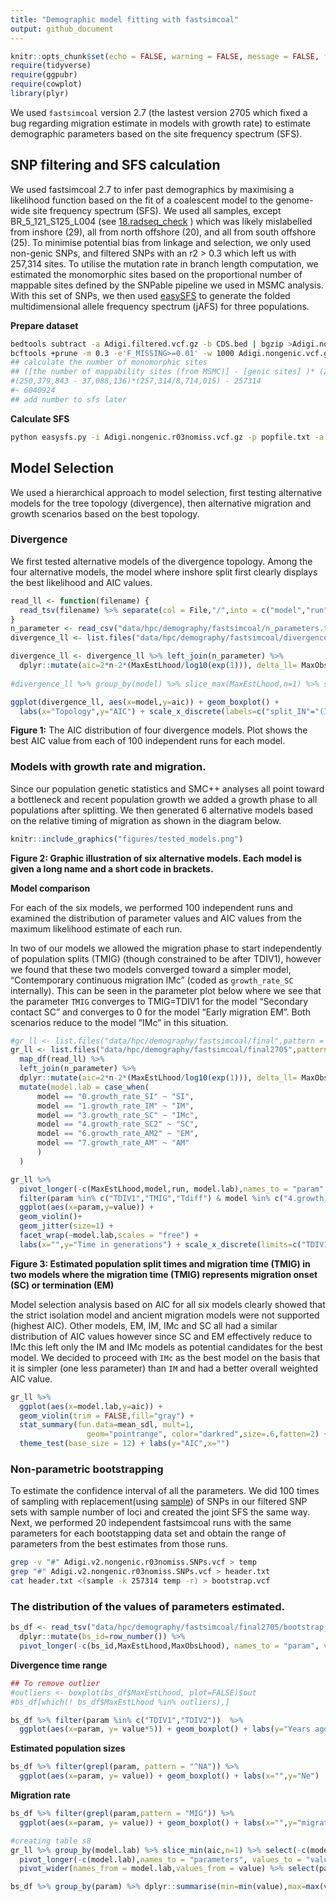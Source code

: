 ```yaml
---
title: "Demographic model fitting with fastsimcoal"
output: github_document
---
```


```r
knitr::opts_chunk$set(echo = FALSE, warning = FALSE, message = FALSE, fig.retina = 2)
require(tidyverse)
require(ggpubr)
require(cowplot)
library(plyr)
```

We used `fastsimcoal` version 2.7 (the lastest version 2705 which fixed a bug regarding migration estimate in models with growth rate) to estimate demographic parameters based on the site frequency spectrum (SFS). 

## SNP filtering and SFS calculation
We used fastsimcoal 2.7 to infer past demographics by maximising a likelihood function based on the fit of a coalescent model to the genome-wide site frequency spectrum (SFS). We used all samples, except BR_5_121_S125_L004 (see [18.radseq_check](18.radseq_check.md) ) which was likely mislabelled from inshore (29), all from north offshore (20), and all from south offshore (25). To minimise potential bias from linkage and selection, we only used non-genic SNPs, and filtered SNPs with an r2 > 0.3 which left us with 257,314 sites. To utilise the mutation rate in branch length computation, we estimated the monomorphic sites based on the proportional number of mappable sites defined by the SNPable pipeline we used in MSMC analysis. With this set of SNPs, we  then used [easySFS](https://github.com/isaacovercast/easySFS) to generate the folded multidimensional allele frequency spectrum (jAFS) for three populations. 

**Prepare dataset**
```bash
bedtools subtract -a Adigi.filtered.vcf.gz -b CDS.bed | bgzip >Adigi.nongenic.vcf.gz
bcftools +prune -m 0.3 -e'F_MISSING>=0.01' -w 1000 Adigi.nongenic.vcf.gz -o Adigi.nongenic.r03nomiss.vcf.gz
## calculate the number of monomorphic sites
## ([the number of mappability sites (from MSMC)] - [genic sites] )* (257,314/8,714,015) - SNPs
#(250,379,843 - 37,088,136)*(257,314/8,714,015) - 257314
#~ 6040924
## add number to sfs later
```

**Calculate SFS**
```bash
python easysfs.py -i Adigi.nongenic.r03nomiss.vcf.gz -p popfile.txt -a --GQ 20 --dtype int -o sfs --proj=58,40,52
```
## Model Selection

We used a hierarchical approach to model selection, first testing alternative models for the tree topology (divergence), then alternative migration and growth scenarios based on the best topology.

### Divergence
We first tested alternative models of the divergence topology. Among the four alternative models, the model where inshore split first clearly displays the best likelihood and AIC values.

```r
read_ll <- function(filename) {
  read_tsv(filename) %>% separate(col = File,"/",into = c("model","run"))
}
n_parameter <- read_csv("data/hpc/demography/fastsimcoal/n_parameters.txt", col_names = c("model","n"))
divergence_ll <- list.files("data/hpc/demography/fastsimcoal/divergence",pattern = ".*\\.param",full.names = T) %>% map_df(read_ll)

divergence_ll <- divergence_ll %>% left_join(n_parameter) %>% 
  dplyr::mutate(aic=2*n-2*(MaxEstLhood/log10(exp(1))), delta_ll= MaxObsLhood-MaxEstLhood) 
  
#divergence_ll %>% group_by(model) %>% slice_max(MaxEstLhood,n=1) %>% select(model, run, n, MaxEstLhood, aic) %>% knitr::kable()

ggplot(divergence_ll, aes(x=model,y=aic)) + geom_boxplot() +
  labs(x="Topology",y="AIC") + scale_x_discrete(labels=c("split_IN"="(IN,(NO,SO))","split_NO"="(NO,(IN,SO))","split_poly"="(IN,NO,SO)","split_SO"="(SO,(NO,IN))"))
```

**Figure 1:** The AIC distribution of four divergence models. Plot shows the best AIC value from each of 100 independent runs for each model.

### Models with growth rate and migration.

Since our population genetic statistics and SMC++ analyses all point toward a bottleneck and recent population growth we added a growth phase to all populations after splitting. We then generated 6 alternative models based on the relative timing of migration as shown in the diagram below. 

```r
knitr::include_graphics("figures/tested_models.png")
```

**Figure 2: Graphic illustration of six alternative models.  Each model is given a long name and a short code in brackets. **
 
**Model comparison**

For each of the six models, we performed 100 independent runs and examined the distribution of parameter values and AIC values from the maximum likelihood estimate of each run. 

In two of our models we allowed the migration phase to start independently of population splits (TMIG) (though constrained to be after TDIV1), however we found that these two models converged toward a simpler model, "Contemporary continuous migration IMc" (coded as `growth_rate_SC` internally). This can be seen in the parameter plot below where we see that the parameter `TMIG` converges to TMIG=TDIV1 for the model "Secondary contact SC" and converges to 0 for the model "Early migration EM".  Both scenarios reduce to the model "IMc" in this situation. 

```r
#gr_ll <- list.files("data/hpc/demography/fastsimcoal/final",pattern = ".*fixed\\.param",full.names = T) %>% 
gr_ll <- list.files("data/hpc/demography/fastsimcoal/final2705",pattern = ".*\\.param",full.names = T) %>%
  map_df(read_ll) %>% 
  left_join(n_parameter) %>% 
  dplyr::mutate(aic=2*n-2*(MaxEstLhood/log10(exp(1))), delta_ll= MaxObsLhood-MaxEstLhood,Tdiff=TDIV1-TMIG) %>% 
  mutate(model.lab = case_when(
      model == "0.growth_rate_SI" ~ "SI",
      model == "1.growth_rate_IM" ~ "IM",
      model == "3.growth_rate_SC" ~ "IMc",
      model == "4.growth_rate_SC2" ~ "SC",
      model == "6.growth_rate_AM2" ~ "EM",
      model == "7.growth_rate_AM" ~ "AM"
      )
  )

gr_ll %>% 
  pivot_longer(-c(MaxEstLhood,model,run, model.lab),names_to = "param",values_to = "value") %>% 
  filter(param %in% c("TDIV1","TMIG","Tdiff") & model %in% c("4.growth_rate_SC2","6.growth_rate_AM2")) %>% 
  ggplot(aes(x=param,y=value)) +
  geom_violin()+
  geom_jitter(size=1) + 
  facet_wrap(~model.lab,scales = "free") +
  labs(x="",y="Time in generations") + scale_x_discrete(limits=c("TDIV1","TMIG","Tdiff"),labels=c("Tdiff"="TDIV1-TMIG"))
```

**Figure 3: Estimated population split times and migration time (TMIG) in two models where the migration time (TMIG) represents migration onset (SC) or termination (EM)**


Model selection analysis based on AIC for all six models clearly showed that the strict isolation model and ancient migration models were not supported (highest AIC).  Other models, EM, IM, IMc and SC all had a similar distribution of AIC values however since SC and EM effectively reduce to IMc this left only the IM and IMc models as potential candidates for the best model. We decided to proceed with `IMc` as the best model on the basis that it is simpler (one less parameter) than `IM` and had a better overall weighted AIC value. 


```r
gr_ll %>% 
  ggplot(aes(x=model.lab,y=aic)) + 
  geom_violin(trim = FALSE,fill="gray") + 
  stat_summary(fun.data=mean_sdl, mult=1, 
                 geom="pointrange", color="darkred",size=.6,fatten=2) +
  theme_test(base_size = 12) + labs(y="AIC",x="")

```

<!--

#### Eventually, I used non-parametric bootstrapping, thus comment out this section

To obtain confidence intervals for the parameters in `IMc` we used a parametric bootstrapping approach. For this, we simulated 100 datasets by modifying the FREQ to DNA in parameter estimate file (`3.growth_rate_SC_maxL.par`) which maximise the likelihood. simulate 257,314 DNA fragments with size of 24bp.

```bash
fsc27 -i 3.growth_rate_SC_boot.par -n100 -j -m -s0 -x -I --foldedSFS -q -c12 -B12
```
Then we perform 20 independent runs for each of the bootstrap data using the same parameters for real data

```bash
fsc27 -t 3.growth_rate_SC_boot.tpl -e 3.growth_rate_SC_boot.est -n200000 -m -M -L50 -C2 -c16 -B16 -q
```
-->

### Non-parametric bootstrapping
To estimate the confidence interval of all the parameters. We did 100 times of sampling with replacement(using [sample](https://github.com/alexpreynolds/sample)) of SNPs in our filtered SNP sets with sample number of loci and created the joint SFS the same way. Next, we performed 20 independent fastsimcoal runs with the same parameters for each bootstapping data set and obtain the range of parameters from the best estimates from those runs.

```bash
grep -v "#" Adigi.v2.nongenic.r03nomiss.SNPs.vcf > temp
grep "#" Adigi.v2.nongenic.r03nomiss.SNPs.vcf > header.txt
cat header.txt <(sample -k 257314 temp -r) > bootstrap.vcf
```

### The distribution of the values of parameters estimated.

```r
bs_df <- read_tsv("data/hpc/demography/fastsimcoal/final2705/bootstrap_params.txt") %>% filter(TDIV1<9000)%>%
  dplyr::mutate(bs_id=row_number()) %>% 
  pivot_longer(-c(bs_id,MaxEstLhood,MaxObsLhood), names_to = "param", values_to = "value")
```

**Divergence time range**

```r
## To remove outlier
#outliers <- boxplot(bs_df$MaxEstLhood, plot=FALSE)$out
#bs_df[which(! bs_df$MaxEstLhood %in% outliers),]

bs_df %>% filter(param %in% c("TDIV1","TDIV2"))  %>% 
  ggplot(aes(x=param, y= value*5)) + geom_boxplot() + labs(y="Years ago",x="")

```

**Estimated population sizes**

```r
bs_df %>% filter(grepl(param, pattern = "^NA")) %>% 
  ggplot(aes(x=param, y= value)) + geom_boxplot() + labs(x="",y="Ne")
```

**Migration rate**

```r
bs_df %>% filter(grepl(param,pattern = "MIG")) %>% 
  ggplot(aes(x=param, y= value)) + geom_boxplot() + labs(x="",y="migration rate")
```


```r
#creating table s8
gr_ll %>% group_by(model.lab) %>% slice_min(aic,n=1) %>% select(-c(model,run)) %>% 
  pivot_longer(-c(model.lab),names_to = "parameters", values_to = "value") %>% 
  pivot_wider(names_from = model.lab,values_from = value) %>% select(parameters,SI,IM,IMc,SC,EM,AM) %>% write_tsv("table-s8.txt")

bs_df %>% group_by(param) %>% dplyr::summarise(min=min(value),max=max(value)) %>% write_tsv("table-s8b1.txt")
```
